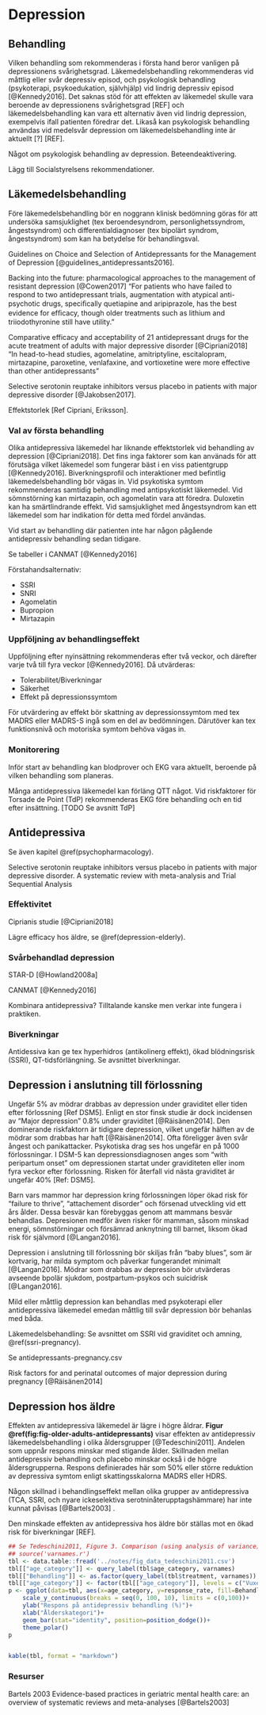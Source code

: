 # Depression

## Behandling

Vilken behandling som rekommenderas i första hand beror vanligen på depressionens svårighetsgrad. Läkemedelsbehandling rekommenderas vid måttlig eller svår depressiv episod, och psykologisk behandling (psykoterapi, psykoedukation, självhjälp) vid lindrig depressiv episod [@Kennedy2016]. Det saknas stöd för att effekten av läkemedel skulle vara beroende av depressionens svårighetsgrad [REF] och läkemedelsbehandling kan vara ett alternativ även vid lindrig depression, exempelvis ifall patienten föredrar det. Likaså kan psykologisk behandling användas vid medelsvår depression om läkemedelsbehandling inte är aktuellt [?] [REF]. 

Något om psykologisk behandling av depression. Beteendeaktivering.

Lägg till Socialstyrelsens rekommendationer.

## Läkemedelsbehandling

Före läkemedelsbehandling bör en noggrann klinisk bedömning göras för att undersöka samsjuklighet (tex beroendesyndrom, personlighetssyndrom, ångestsyndrom) och differentialdiagnoser (tex bipolärt syndrom, ångestsyndrom) som kan ha betydelse för behandlingsval.


Guidelines on Choice and Selection of Antidepressants for the Management of Depression [@guidelines_antidepressants2016].

Backing into the future: pharmacological approaches to the management of resistant depression [@Cowen2017] "For patients who have failed to respond to two antidepressant trials, augmentation with atypical anti-psychotic drugs, speciﬁcally quetiapine and aripiprazole, has the best evidence for efﬁcacy, though older treatments such as lithium and triiodothyronine still have utility."

Comparative efficacy and acceptability of 21 antidepressant drugs for the acute treatment of adults with major depressive disorder [@Cipriani2018] "In head-to-head studies, agomelatine, amitriptyline, escitalopram, mirtazapine, paroxetine, venlafaxine, and vortioxetine were more effective than other antidepressants"

Selective serotonin reuptake inhibitors versus placebo in patients with major depressive disorder [@Jakobsen2017].

Effektstorlek [Ref Cipriani, Eriksson].

### Val av första behandling

Olika antidepressiva läkemedel har liknande effektstorlek vid behandling av depression  [@Cipriani2018]. Det fins inga faktorer som kan använads för att förutsäga vilket läkemedel som fungerar bäst i en viss patientgrupp [@Kennedy2016]. Biverkningsprofil och interaktioner med befintlig läkemedelsbehandling bör vägas in. Vid psykotiska symtom rekommenderas samtidig behandling med antipsykotiskt läkemedel. Vid sömnstörning kan mirtazapin, och agomelatin vara att föredra. Duloxetin kan ha smärtlindrande effekt. Vid samsjuklighet med ångestsyndrom kan ett läkemedel som har indikation för detta med fördel användas.

Vid start av behandling där patienten inte har någon pågående antidepressiv behandling sedan tidigare.

Se tabeller i CANMAT [@Kennedy2016]

Förstahandsalternativ:

- SSRI
- SNRI
- Agomelatin
- Bupropion
- Mirtazapin

### Uppföljning av behandlingseffekt

Uppföljning efter nyinsättning rekommenderas efter två veckor, och därefter varje två till fyra veckor [@Kennedy2016]. Då utvärderas:

- Tolerabilitet/Biverkningar
- Säkerhet
- Effekt på depressionssymtom

För utvärdering av effekt bör skattning av depressionssymtom med tex MADRS eller MADRS-S ingå som en del av bedömningen. Därutöver kan tex funktionsnivå och motoriska symtom behöva vägas in.

### Monitorering

Inför start av behandling kan blodprover och EKG vara aktuellt, beroende på vilken behandling som planeras.

Många antidepressiva läkemedel kan förläng QTT något. Vid riskfaktorer för Torsade de Point (TdP) rekommenderas EKG före behandling och en tid efter insättning. [TODO Se avsnitt TdP]

## Antidepressiva

Se även kapitel \@ref(psychopharmacology).

Selective serotonin reuptake inhibitors versus placebo in patients with major depressive disorder. A systematic review with meta-analysis and Trial Sequential Analysis

### Effektivitet {#antidepressant-efficacy}

Ciprianis studie [@Cipriani2018]

Lägre efficacy hos äldre, se \@ref(depression-elderly).

### Svårbehandlad depression

STAR-D [@Howland2008a]

CANMAT [@Kennedy2016]

Kombinara antidepressiva? Tilltalande kanske men verkar inte fungera i praktiken.

### Biverkningar

Antidessiva kan ge tex hyperhidros (antikolinerg effekt), ökad blödningsrisk (SSRI), QT-tidsförlängning. Se avsnittet biverkningar.


## Depression i anslutning till förlossning

Ungefär 5% av mödrar drabbas av depression under graviditet eller tiden efter förlossning [Ref DSM5]. Enligt en stor finsk studie är dock incidensen av "Major depression" 0.8% under graviditet [@Räisänen2014]. Den dominerande riskfaktorn är tidigare depression, vilket ungefär hälften av de mödrar som drabbas har haft [@Räisänen2014]. Ofta föreligger även svår ångest och panikattacker. Psykotiska drag ses hos ungefär en på 1000 förlossningar. I DSM-5 kan depressionsdiagnosen anges som "with peripartum onset" om depressionen startat under graviditeten eller inom fyra veckor efter förlossning. Risken för återfall vid nästa graviditet är ungefär 40% [Ref: DSM5]. 

Barn vars mammor har depression kring förlossningen löper ökad risk för "failure to thrive", "attachement disorder" och försenad utveckling vid ett års ålder. Dessa besvär kan förebyggas genom att mammans besvär behandlas. Depresionen medför även risker för mamman, såsom minskad energi, sömnstörningar och försämrad anknytning till barnet, liksom ökad risk för självmord [@Langan2016].

Depression i anslutning till förlossning bör skiljas från "baby blues", som är kortvarig, har milda symptom och påverkar fungerandet minimalt [@Langan2016]. Mödrar som drabbas av depression bör utvärderas avseende bpolär sjukdom, postpartum-psykos och suicidrisk [@Langan2016].

Mild eller måttlig depression kan behandlas med psykoterapi eller antidepressiva läkemedel emedan måttlig till svår depression bör behanlas med båda. 

Läkemedelsbehandling: Se avsnittet om SSRI vid graviditet och amning, \@ref(ssri-pregnancy). 

Se antidepressants-pregnancy.csv

Risk factors for and perinatal outcomes of major depression during pregnancy [@Räisänen2014]

## Depression hos äldre {#depression-elderly}

Effekten av antidepressiva läkemedel är lägre i högre åldrar. **Figur \@ref(fig:fig-older-adults-antidepressants)** visar effekten av antidepressiv läkemedelsbehandling i olika åldersgrupper [@Tedeschini2011].  Andelen som uppnår respons minskar med stigande ålder. Skillnaden mellan antidepressiv behandling och placebo minskar också i de högre åldersgrupperna. Respons definierades här som 50% eller större reduktion av depressiva symtom enligt skattingsskalorna MADRS eller HDRS.

Någon skillnad i behandlingseffekt mellan olika grupper av antidepressiva (TCA, SSRI, och nyare ickeselektiva serotninåterupptagshämmare) har inte kunnat påvisas [@Bartels2003] <!-- [Note: Hur mycket är det studerat?] -->.

Den minskade effekten av antidepressiva hos äldre bör ställas mot en ökad risk för biverkningar [REF].

```r
## Se Tedeschini2011, Figure 3. Comparison (using analysis of variance) of Antidepressant and Placebo Response Rates in Younger Adult and Older Adult Patients. Clinical response was defined as a 50% or greater reduction in HDRS or MADRS scores, from baseline to endpoint, or a CGI-I score < 3 at the final visit. For consistency, the HDRS was chosen over the MADRS or CGI-I when response rates from multiple scales were reported. For studies that reported only CGI-based response rates, HDRS-based response rates were either obtained from the sponsor or imputed using the method of Walsh et al.
## source('varnames.r')
tbl <- data.table::fread('../notes/fig_data_tedeschini2011.csv')
tbl[["age_category"]] <- query_label(tbl$age_category, varnames)
tbl[["Behandling"]] <- as.factor(query_label(tbl$treatment, varnames))
tbl[["age_category"]] <- factor(tbl[["age_category"]], levels = c("Vuxen < 66 år", "55+", "65+"))
p <- ggplot(data=tbl, aes(x=age_category, y=response_rate, fill=Behandling)) +
    scale_y_continuous(breaks = seq(0, 100, 10), limits = c(0,100))+
    ylab("Respons på antidepressiv behandling (%)")+
    xlab("Ålderskategori")+
    geom_bar(stat="identity", position=position_dodge())+
    theme_polar()
p


kable(tbl, format = "markdown")

``` 

### Resurser

Bartels 2003 Evidence-based practices in geriatric mental health care: an overview of systematic reviews and meta-analyses [@Bartels2003]
